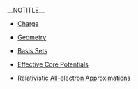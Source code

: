 __NOTITLE__
*[[Release66:Charge|Charge]]

*[[Release66:Geometry|Geometry]]

*[[Release66:Basis|Basis Sets]]

*[[Release66:ECP|Effective Core Potentials]]

*[[Release66:Relativistic All-electron Approximations|Relativistic All-electron Approximations]]
